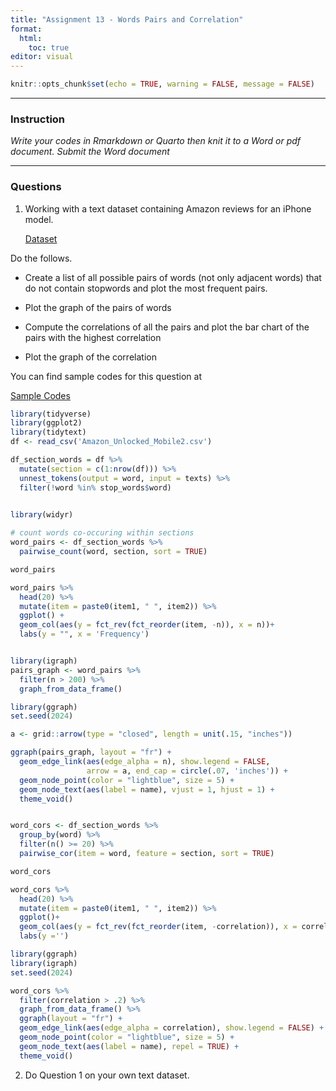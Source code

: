 ```yaml
---
title: "Assignment 13 - Words Pairs and Correlation"
format: 
  html: 
    toc: true
editor: visual
---
```


```r
knitr::opts_chunk$set(echo = TRUE, warning = FALSE, message = FALSE)
```

------------------------------------------------------------------------

### Instruction

*Write your codes in Rmarkdown or Quarto then knit it to a Word or pdf document. Submit the Word document*

------------------------------------------------------------------------


### Questions

1. Working with a text dataset containing Amazon reviews for an iPhone model. 

    [Dataset](Amazon_Unlocked_Mobile2.csv)

Do the follows. 

- Create a list of all possible pairs of words (not only adjacent words) that do not contain stopwords and plot the most frequent pairs.

- Plot the graph of the pairs of words

- Compute the correlations of all the pairs and plot the bar chart of the pairs with the highest correlation

- Plot the graph of the correlation

You can find sample codes for this question at

[Sample Codes](assignment13_codes.html)

```r
library(tidyverse)
library(ggplot2)
library(tidytext)
df <- read_csv('Amazon_Unlocked_Mobile2.csv')

df_section_words = df %>% 
  mutate(section = c(1:nrow(df))) %>% 
  unnest_tokens(output = word, input = texts) %>% 
  filter(!word %in% stop_words$word)
           

library(widyr)

# count words co-occuring within sections
word_pairs <- df_section_words %>%
  pairwise_count(word, section, sort = TRUE)

word_pairs

word_pairs %>% 
  head(20) %>% 
  mutate(item = paste0(item1, " ", item2)) %>% 
  ggplot() + 
  geom_col(aes(y = fct_rev(fct_reorder(item, -n)), x = n))+
  labs(y = "", x = 'Frequency')


library(igraph)
pairs_graph <- word_pairs %>%
  filter(n > 200) %>%
  graph_from_data_frame()

library(ggraph)
set.seed(2024)

a <- grid::arrow(type = "closed", length = unit(.15, "inches"))

ggraph(pairs_graph, layout = "fr") +
  geom_edge_link(aes(edge_alpha = n), show.legend = FALSE,
                 arrow = a, end_cap = circle(.07, 'inches')) +
  geom_node_point(color = "lightblue", size = 5) +
  geom_node_text(aes(label = name), vjust = 1, hjust = 1) +
  theme_void()


word_cors <- df_section_words %>%
  group_by(word) %>%
  filter(n() >= 20) %>%
  pairwise_cor(item = word, feature = section, sort = TRUE)

word_cors

word_cors %>% 
  head(20) %>% 
  mutate(item = paste0(item1, " ", item2)) %>% 
  ggplot()+
  geom_col(aes(y = fct_rev(fct_reorder(item, -correlation)), x = correlation))+
  labs(y ='')

library(ggraph)
library(igraph)
set.seed(2024)

word_cors %>%
  filter(correlation > .2) %>%
  graph_from_data_frame() %>%
  ggraph(layout = "fr") +
  geom_edge_link(aes(edge_alpha = correlation), show.legend = FALSE) +
  geom_node_point(color = "lightblue", size = 5) +
  geom_node_text(aes(label = name), repel = TRUE) +
  theme_void()

```

2. Do Question 1 on your own text dataset. 



